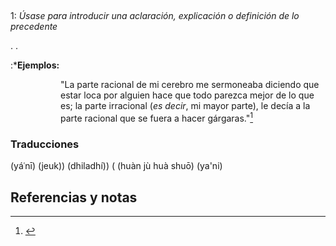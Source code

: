 == {{lengua|es}} ==
{{pron-graf|alt=[[ser|es]] [[decir]]|fone=es.ðeˈθiɾ|fone2=es.ðeˈsiɾ}}

=== {{conjunción|es}} ===
;1: ''Úsase para introducir una aclaración, explicación o definición de lo precedente''
{{sinónimo|a saber|en otras palabras|esto es|o sea}}.
{{relacionado|mejor dicho}}.
:*'''Ejemplos:'''
:: "La parte racional de mi cerebro me sermoneaba diciendo que estar loca por alguien hace que todo parezca mejor de lo que es; la parte irracional (''es decir'', mi mayor parte), le decía a la parte racional que se fuera a hacer gárgaras."<ref>{{cita libro|autor=Scalzi, John|título=La historia de Zoë|edición=primera edición|isbn=978-84-450-7768-9|año=2010 [2008]|página=p. 25|ubicación=Madrid|editorial=Minotauro|otros=trad. Rafael Marín}}</ref>

{{clear}}

=== Traducciones ===
{{trad-arriba}}
{{t+|de|1|das heißt}}
{{t+|ar|1|يعني}} (yáʿnī)
{{t+|br|1|da lâret eo|,|da lavaret eo|,|da lavarout eo}}
{{t+|ca|1|és a dir|,|o sigui}}
{{t+|ko|1|즉}} (jeuk))
{{t+|da|1|nemlig}}
{{t+|eo|1|tio estas}}
{{t+|fi|1|toisin sanoen}}
{{t+|fr|1|c'est-à-dire}}
{{t+|el|1|δηλαδή}} (dhiladhí))
{{t+|hu|1|vagyis}}
{{t+|en|1|that is to say|,|in other words}}
{{trad-centro}}
{{t+|it|1|cioè|,|vale a dire}}
{{t+|ja|1|すなわち}} ({{l|ja|sunawachi}}
{{t+|la|1|videlicet}}
{{t+|lb|1|dös}}
{{t+|zh|1|换句话说}} (huàn jù huà shuō)
{{t+|nl|1|namelijk}}
{{t+|fa|1|یعنی}} (ya'ni)
{{t+|pl|1|czyli}}
{{t+|pt|1|ou seja}}
{{t+|ro|1|adică}}
{{t+|ru|1|то есть}}
{{t+|sv|1|alltså}}
{{t+|tr|1|yani}}
{{trad-abajo}}

== Referencias y notas ==
<references />
